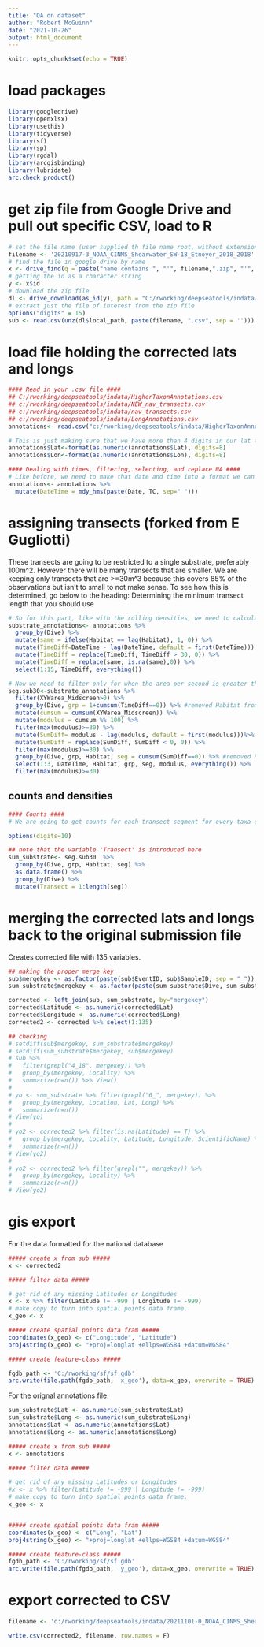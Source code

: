```yaml
---
title: "QA on dataset"
author: "Robert McGuinn"
date: "2021-10-26"
output: html_document
---
```


```r
knitr::opts_chunk$set(echo = TRUE)
```

# load packages

```r
library(googledrive)
library(openxlsx)
library(usethis)
library(tidyverse)
library(sf)
library(sp)
library(rgdal)
library(arcgisbinding)
library(lubridate)
arc.check_product()

```

# get zip file from Google Drive and pull out specific CSV, load to R

```r
# set the file name (user supplied th file name root, without extension)
filename <- '20210917-3_NOAA_CINMS_Shearwater_SW-18_Etnoyer_2018_2018'
# find the file in google drive by name
x <- drive_find(q = paste("name contains ", "'", filename,".zip", "'", sep = ''))
# getting the id as a character string
y <- x$id
# download the zip file
dl <- drive_download(as_id(y), path = "C:/rworking/deepseatools/indata/file.zip", overwrite = TRUE)
# extract just the file of interest from the zip file
options("digits" = 15)
sub <- read.csv(unz(dl$local_path, paste(filename, ".csv", sep = '')))

```

# load file holding the corrected lats and longs

```r
#### Read in your .csv file ####
## C:/rworking/deepseatools/indata/HigherTaxonAnnotations.csv
## c:/rworking/deepseatools/indata/NEW_nav_transects.csv
## c:/rworking/deepseatools/indata/nav_transects.csv
## c:/rworking/deepseatools/indata/LongAnnotations.csv
annotations<- read.csv("c:/rworking/deepseatools/indata/HigherTaxonAnnotations.csv", header = TRUE) 

# This is just making sure that we have more than 4 digits in our lat and long
annotations$Lat<-format(as.numeric(annotations$Lat), digits=8)
annotations$Lon<-format(as.numeric(annotations$Lon), digits=8)

#### Dealing with times, filtering, selecting, and replace NA ####
# Like before, we need to make that date and time into a format we can work with, then we are filtering by usable video, selecting to not have columns we dont want or know that we don't have any annotations in, and then replacing NA with zeros. This time you need to include the XYWarea_midscreen in that too. After that, you are going to recode the different geology annotations for the coarser categories of hard, mixed, and soft.
annotations<- annotations %>%
  mutate(DateTime = mdy_hms(paste(Date, TC, sep=" "))) 

```

# assigning transects (forked from E Gugliotti) 
These transects are going to be restricted to a single substrate, preferably 100m^2. However there will be many transects that are smaller. We are keeping only transects that are >=30m^3 because this covers 85% of the observations but isn't to small to not make sense. To see how this is determined, go below to the heading: Determining the minimum transect length that you should use

```r
# So for this part, like with the rolling densities, we need to calculate the time difference row by row. This makes it so we can group it by dive, and look for jumps of greater than 30 seconds so that we can parse out transects later. When there is a time jump of > 30 seconds, we want it to be replaced with a 0, because that will be time 0 for a new transect.
substrate_annotations<- annotations %>%
  group_by(Dive) %>%
  mutate(same = ifelse(Habitat == lag(Habitat), 1, 0)) %>%
  mutate(TimeDiff=DateTime - lag(DateTime, default = first(DateTime))) %>%
  mutate(TimeDiff = replace(TimeDiff, TimeDiff > 30, 0)) %>%
  mutate(TimeDiff = replace(same, is.na(same),0)) %>%
  select(1:15, TimeDiff, everything())

# Now we need to filter only for when the area per second is greater than 0 otherwise we get an error for some reason. We group by dive, habitat, and grp (transect), get a cumulative sum for the area per second that MARE gives us, and then we use the modulus operator to basically start over every time the cumulative area gets close to 100m^2 without going over. We need to make a lag for that modulus so that we can create transect segments when transects go over 100m^2, select() is going to allow us to order the columns in the way we want it, and then filter for when transect/segments are >=30m^2.
seg.sub30<-substrate_annotations %>%
  filter(XYWarea_Midscreen>0) %>%
  group_by(Dive, grp = 1+cumsum(TimeDiff==0)) %>% #removed Habitat from grouping
  mutate(cumsum = cumsum(XYWarea_Midscreen)) %>%
  mutate(modulus = cumsum %% 100) %>%
  filter(max(modulus)>=30) %>%
  mutate(SumDiff= modulus - lag(modulus, default = first(modulus)))%>%
  mutate(SumDiff = replace(SumDiff, SumDiff < 0, 0)) %>%
  filter(max(modulus)>=30) %>%
  group_by(Dive, grp, Habitat, seg = cumsum(SumDiff==0)) %>% #removed Habitat from grouping
  select(1:3, DateTime, Habitat, grp, seg, modulus, everything()) %>%
  filter(max(modulus)>=30)
```

## counts and densities
```r
#### Counts ####
# We are going to get counts for each transect segment for every taxa observed along with the date, start time, and other information that we will need for the DSCRTP submission For start values you will be getting values that belong to the start DateTime which is the minimum DateTime for each transect segment, end values are the maximum time for each transect segment. At the end of this we are going to assign transect numbers to each of the segments for each dive (i.e. Dive 1, Transect 1, ...., Dive 2, Transect 1,....)

options(digits=10)

## note that the variable 'Transect' is introduced here
sum_substrate<- seg.sub30  %>%
  group_by(Dive, grp, Habitat, seg) %>% 
  as.data.frame() %>%
  group_by(Dive) %>%
  mutate(Transect = 1:length(seg))

```

# merging the corrected lats and longs back to the original submission file 

Creates corrected file with 135 variables.  

```r
## making the proper merge key
sub$mergekey <- as.factor(paste(sub$EventID, sub$SampleID, sep = "_"))
sum_substrate$mergekey <- as.factor(paste(sum_substrate$Dive, sum_substrate$Transect, sep = "_"))

corrected <- left_join(sub, sum_substrate, by="mergekey")
corrected$Latitude <- as.numeric(corrected$Lat)
corrected$Longitude <- as.numeric(corrected$Long)
corrected2 <- corrected %>% select(1:135)

## checking 
# setdiff(sub$mergekey, sum_substrate$mergekey)
# setdiff(sum_substrate$mergekey, sub$mergekey)
# sub %>%
#   filter(grepl("4_18", mergekey)) %>%
#   group_by(mergekey, Locality) %>%
#   summarize(n=n()) %>% View()
# 
# yo <- sum_substrate %>% filter(grepl("6_", mergekey)) %>%
#   group_by(mergekey, Location, Lat, Long) %>%
#   summarize(n=n())
# View(yo)
# 
# yo2 <- corrected2 %>% filter(is.na(Latitude) == T) %>%
#   group_by(mergekey, Locality, Latitude, Longitude, ScientificName) %>%
#   summarize(n=n())
# View(yo2)
# 
# yo2 <- corrected2 %>% filter(grepl("", mergekey)) %>%
#   group_by(mergekey, Locality) %>%
#   summarize(n=n())
# View(yo2)
```

# gis export

For the data formatted for the national database

```r
##### create x from sub #####
x <- corrected2

##### filter data #####

# get rid of any missing Latitudes or Longitudes
x <- x %>% filter(Latitude != -999 | Longitude != -999)
# make copy to turn into spatial points data frame.
x_geo <- x

##### create spatial points data fram #####
coordinates(x_geo) <- c("Longitude", "Latitude")
proj4string(x_geo) <- "+proj=longlat +ellps=WGS84 +datum=WGS84"

##### create feature-class #####

fgdb_path <- 'C:/rworking/sf/sf.gdb'
arc.write(file.path(fgdb_path, 'x_geo'), data=x_geo, overwrite = TRUE)

```

For the orignal annotations file.  

```r
sum_substrate$Lat <- as.numeric(sum_substrate$Lat)
sum_substrate$Long <- as.numeric(sum_substrate$Long)
annotations$Lat <- as.numeric(annotations$Lat)
annotations$Long <- as.numeric(annotations$Long)

##### create x from sub #####
x <- annotations

##### filter data #####

# get rid of any missing Latitudes or Longitudes
#x <- x %>% filter(Latitude != -999 | Longitude != -999)
# make copy to turn into spatial points data frame.
x_geo <- x


##### create spatial points data fram #####
coordinates(x_geo) <- c("Long", "Lat")
proj4string(x_geo) <- "+proj=longlat +ellps=WGS84 +datum=WGS84"

##### create feature-class #####
fgdb_path <- 'C:/rworking/sf/sf.gdb'
arc.write(file.path(fgdb_path, 'y_geo'), data=x_geo, overwrite = TRUE)

```

# export corrected to CSV

```r
filename <- 'c:/rworking/deepseatools/indata/20211101-0_NOAA_CINMS_Shearwater_SW-18_Etnoyer_2018_2018_RPMcGuinn.csv'

write.csv(corrected2, filename, row.names = F)

```




